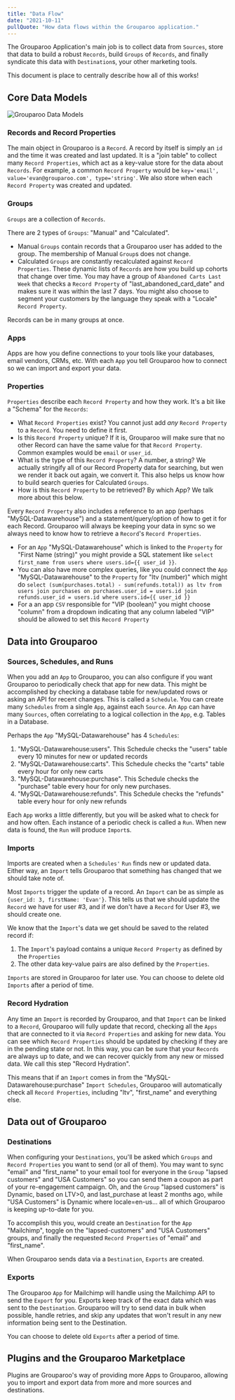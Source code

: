 ```yaml
---
title: "Data Flow"
date: "2021-10-11"
pullQuote: "How data flows within the Grouparoo application."
---
```


The Grouparoo Application's main job is to collect data from `Sources`, store that data to build a robust `Records`, build `Groups` of `Records`, and finally syndicate this data with `Destination`s, your other marketing tools.

This document is place to centrally describe how all of this works!

## Core Data Models

<Image
  centered
  source="Grouparoo Data Models"
  alt="Grouparoo Data Models"
  src="https://docs.google.com/drawings/d/e/2PACX-1vTUnMHODdlKe0IN_QZtM7aF5sIo4USVjRcKsyueU1khYQAIMo7GbqVW3ta06Z8ay98waNcGxWTgPp_G/pub?w=1440&h=1080"
  width={820}
  height={618}
/>

### Records and Record Properties

The main object in Grouparoo is a `Record`. A record by itself is simply an `id` and the time it was created and last updated. It is a "join table" to collect many `Record Properties`, which act as a key-value store for the data about `Records`. For example, a common `Record Property` would be `key='email', value='evan@grouparoo.com', type='string'`. We also store when each `Record Property` was created and updated.

### Groups

`Groups` are a collection of `Records`.

There are 2 types of `Groups`: "Manual" and "Calculated".

- Manual `Groups` contain records that a Grouparoo user has added to the group. The membership of Manual `Group`s does not change.
- Calculated `Groups` are constantly recalculated against `Record Properties`. These dynamic lists of `Records` are how you build up cohorts that change over time. You may have a group of `Abandoned Carts Last Week` that checks a `Record Property` of "last_abandoned_card_date" and makes sure it was within the last 7 days. You might also choose to segment your customers by the language they speak with a "Locale" `Record Property`.

Records can be in many groups at once.

### Apps

Apps are how you define connections to your tools like your databases, email vendors, CRMs, etc. With each `App` you tell Grouparoo how to connect so we can import and export your data.

### Properties

`Properties` describe each `Record Property` and how they work. It's a bit like a "Schema" for the `Records`:

- What `Record Properties` exist? You cannot just add _any_ `Record Property` to a `Record`. You need to define it first.
- Is this `Record Property` unique? If it is, Grouparoo will make sure that no other Record can have the same value for that `Record Property`. Common examples would be `email` or `user_id`.
- What is the type of this `Record Property`? A number, a string? We actually stringify all of our Record Property data for searching, but wen we render it back out again, we convert it. This also helps us know how to build search queries for Calculated `Groups`.
- How is this `Record Property` to be retrieved? By which App? We talk more about this below.

Every `Record Property` also includes a reference to an app (perhaps "MySQL-Datawarehouse") and a statement/query/option of how to get it for each Record. Grouparoo will always be keeping your data in sync so we always need to know how to retrieve a `Record`'s `Record Properties`.

- For an `App` "MySQL-Datawarehouse" which is linked to the `Property` for "First Name (string)" you might provide a SQL statement like `select first_name from users where users.id={{ user_id }}`.
- You can also have more complex queries, like you could connect the `App` "MySQL-Datawarehouse" to the `Property` for "ltv (number)" which might do `select (sum(purchases.total) - sum(refunds.total)) as ltv from users join purchases on purchases.user_id = users.id join refunds.user_id = users.id where users.id={{ user_id }}`
- For a an app `CSV` responsible for "VIP (boolean)" you might choose "column" from a dropdown indicating that any column labeled "VIP" should be allowed to set this `Record Property`

## Data into Grouparoo

### Sources, Schedules, and Runs

When you add an `App` to Grouparoo, you can also configure if you want Grouparoo to periodically check that app for new data. This might be accomplished by checking a database table for new/updated rows or asking an API for recent changes. This is called a `Schedule`. You can create many `Schedules` from a single `App`, against each `Source`. An `App` can have many `Sources`, often correlating to a logical collection in the `App`, e.g. Tables in a Database.

Perhaps the `App` "MySQL-Datawarehouse" has 4 `Schedules`:

1. "MySQL-Datawarehouse:users". This Schedule checks the "users" table every 10 minutes for new or updated records
2. "MySQL-Datawarehouse:carts". This Schedule checks the "carts" table every hour for only new carts
3. "MySQL-Datawarehouse:purchase". This Schedule checks the "purchase" table every hour for only new purchases.
4. "MySQL-Datawarehouse:refunds". This Schedule checks the "refunds" table every hour for only new refunds

Each `App` works a little differently, but you will be asked what to check for and how often. Each instance of a periodic check is called a `Run`. When new data is found, the `Run` will produce `Import`s.

### Imports

Imports are created when a `Schedules'` `Run` finds new or updated data. Either way, an `Import` tells Grouparoo that something has changed that we should take note of.

Most `Imports` trigger the update of a record. An `Import` can be as simple as `{user_id: 3, firstName: 'Evan'}`. This tells us that we should update the `Record` we have for user #3, and if we don't have a `Record` for User #3, we should create one.

We know that the `Import`'s data we get should be saved to the related record if:

1. The `Import`'s payload contains a unique `Record Property` as defined by the `Properties`
2. The other data key-value pairs are also defined by the `Properties`.

`Imports` are stored in Grouparoo for later use. You can choose to delete old `Imports` after a period of time.

### Record Hydration

Any time an `Import` is recorded by Grouparoo, and that `Import` can be linked to a `Record`, Grouparoo will fully update that record, checking all the `Apps` that are connected to it via `Record Properties` and asking for new data. You can see which `Record Properties` should be updated by checking if they are in the pending state or not. In this way, you can be sure that your `Records` are always up to date, and we can recover quickly from any new or missed data. We call this step "Record Hydration".

This means that if an `Import` comes in from the "MySQL-Datawarehouse:purchase" `Import Schedules`, Grouparoo will automatically check all `Record Properties`, including "ltv", "first_name" and everything else.

## Data out of Grouparoo

### Destinations

When configuring your `Destinations`, you'll be asked which `Groups` and `Record Properties` you want to send (or all of them). You may want to sync "email" and "first_name" to your email tool for everyone in the `Group` "lapsed customers" and "USA Customers" so you can send them a coupon as part of your re-engagement campaign. Oh, and the `Group` "lapsed customers" is Dynamic, based on LTV>0, and last_purchase at least 2 months ago, while "USA Customers" is Dynamic where locale=en-us... all of which Grouparoo is keeping up-to-date for you.

To accomplish this you, would create an `Destination` for the `App` "Mailchimp", toggle on the "lapsed-customers" and "USA Customers" groups, and finally the requested `Record Properties` of "email" and "first_name".

When Grouparoo sends data via a `Destination`, `Exports` are created.

### Exports

The Grouparoo `App` for Mailchimp will handle using the Mailchimp API to send the `Export` for you. Exports keep track of the exact data which was sent to the `Destination`. Grouparoo will try to send data in bulk when possible, handle retries, and skip any updates that won't result in any new information being sent to the Destination.

You can choose to delete old `Exports` after a period of time.

## Plugins and the Grouparoo Marketplace

Plugins are Grouparoo's way of providing more Apps to Grouparoo, allowing you to import and export data from more and more sources and destinations.
